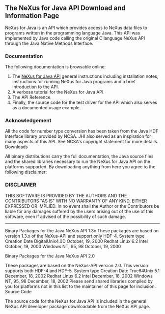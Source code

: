 == The NeXus for Java API Download and Information Page ==

NeXus for Java is an API which provides access to NeXus data files to programs written in the programming language Java. This API was implemented by Java code calling the original C language NeXus API through the Java Native Methods Interface.

===Documentation===

The following documentation is browsable online:

#The [[japinotes|NeXus for Java API]] general instructions including installation notes, instructions for running NeXus for Java programs and a brief introduction to the API.
#A verbose tutorial for the NeXus for Java API.
#The API Reference. 
#Finally, the source code for the test driver for the API which also serves as a documented usage example.

===Acknowledgement===

All the code for number type conversion has been taken from the Java HDF Interface library provided by NCSA. JHI also served as an inspiration for many aspects of this API. See NCSA's copyright statement for more details.
Downloads

All binary distributions carry the full documentation, the Java source files and the shared libraries necessary to run the NeXus for Java API on the platforms supported. By downloading anything from here you agree to the following disclaimer:

===DISCLAIMER===

THIS SOFTWARE IS PROVIDED BY THE AUTHORS AND THE CONTRIBUTORS "AS IS" 
WITH NO WARRANTY OF ANY KIND, EITHER EXPRESSED OR IMPLIED.  In no event 
shall the Author or the Contributors be liable for any damages 
suffered by the users arising out of the use of this software, even if 
advised of the possibility of such damage. 

----

Binary Packages for the Java NeXus API 1.3x
These packages are based on version 1.3.x of the NeXus-API and support only HDF-4.
System type 	Creation Date
DigitalUnix4.0D 	October, 19, 2000
Redhat Linux 6.2 Intel 	October, 19, 2000
Windows NT, 95, 98 	October, 19, 2000

Binary Packages for the Java NeXus API 2.0

These packages are based on the NeXus-API version 2.0. This version supports both HDF-4 and HDF-5.
System type 	Creation Date
True64Unix 5.1 	December, 18, 2002
Redhat Linux 6.2 Intel 	December, 18, 2002
Windows NT, 95, 98 	December, 18, 2002
Please send shared libraries compiled by you for platforms not in this list to the maintainer of this page for inclusion.
Source Code

The source code for the NeXus for Java API is included in the general NeXus API developer package downloadable from the NeXus API page.